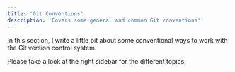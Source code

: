 ```yaml
---
title: 'Git Conventions'
description: 'Covers some general and common Git conventions'
---
```


In this section, I write a little bit about some conventional ways to work with the Git version control system.

Please take a look at the right sidebar for the different topics.
